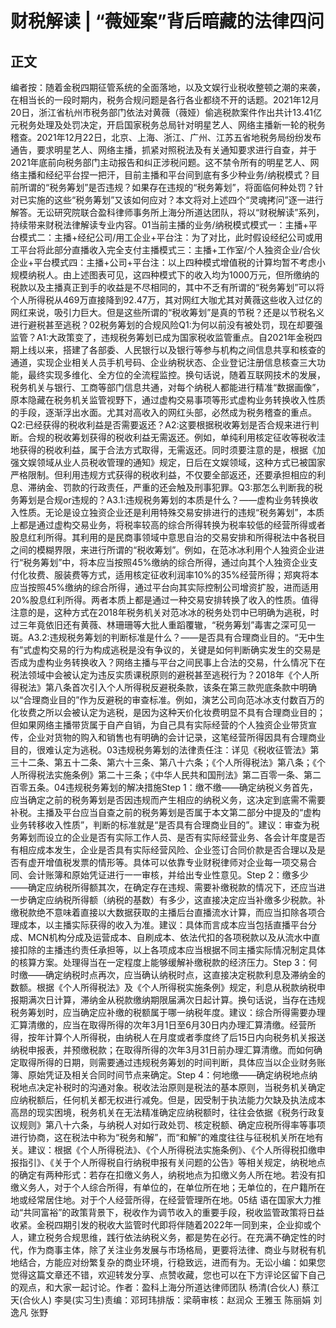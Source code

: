 # 财税解读 | “薇娅案”背后暗藏的法律四问
## 正文
编者按：随着金税四期征管系统的全面落地，以及文娱行业税收整顿之潮的来袭，在相当长的一段时期内，税务合规问题是各行各业都绕不开的话题。2021年12月20日，浙江省杭州市税务部门依法对黄薇（薇娅）偷逃税款案件作出共计13.41亿元税务处理及处罚决定，开启国家税务总局针对明星艺人、网络主播新一轮的税务稽查。2021年12月22日，北京、上海、浙江、广州、江苏五省地税务局纷纷发布通告，要求明星艺人、网络主播，抓紧对照税法及有关通知要求进行自查，并于2021年底前向税务部门主动报告和纠正涉税问题。这不禁令所有的明星艺人、网络主播和经纪平台捏一把汗，目前主播和平台间到底有多少种业务/纳税模式？目前所谓的“税务筹划”是否违规？如果存在违规的“税务筹划”，将面临何种处罚？针对已实施的这些“税务筹划”又该如何应对？本文将对上述四个“灵魂拷问”逐一进行解答。无讼研究院联合盈科律师事务所上海分所道达团队，将以“财税解读”系列，持续带来财税法律解读专业内容。01当前主播的业务/纳税模式模式一：主播+平台模式二：主播+经纪公司/用工企业+平台注：为了对比，此时假设经纪公司或用工平台将此部分直播收入完全支付主播模式三：主播+工作室/个人独资企业/合伙企业+平台模式四：主播+公司+平台注：以上四种模式增值税的计算均暂不考虑小规模纳税人。由上述图表可见，这四种模式下的收入均为1000万元，但所缴纳的税款以及主播真正到手的收益是不尽相同的，其中不乏有所谓的“税务筹划”可以将个人所得税从469万直接降到92.47万，其对网红大咖尤其对黄薇这些收入过亿的网红来说，吸引力巨大。但是这些所谓的“税收筹划”是真的节税？还是以节税名义进行避税甚至逃税？02税务筹划的合规风险Q1:为何以前没有被处罚，现在却要强监管？A1:大政策变了，违规税务筹划已成为国家税收监管重点。自2021年金税四期上线以来，搭建了各部委、人民银行以及银行等参与机构之间信息共享和核查的通道，实现企业相关人员手机号码、企业纳税状态、企业登记注册信息核查三大功能，最终实现多维化、全方位的全流程监控。换句话说，随着互联网技术的发展，税务机关与银行、工商等部门信息共通，对每个纳税人都能进行精准“数据画像”，原本隐藏在税务机关监管视野下，通过虚构交易事项等形式虚构业务转换收入性质的手段，逐渐浮出水面。尤其对高收入的网红头部，必然成为税务稽查的重点。Q2:已经获得的税收利益是否需要返还？A2:这要根据税收筹划是否合规来进行判断。合规的税收筹划获得的税收利益无需返还。例如，单纯利用核定征收等税收洼地获得的税收利益，属于合法方式取得，无需返还。同时须要注意的是，根据《加强文娱领域从业人员税收管理的通知》规定，日后在文娱领域，这种方式已被国家严格限制。但利用违规方式获得的税收利益，不仅要全部返还，还要承担相应的利息、滞纳金、罚款的行政责任，严重的还会触及刑事犯罪。Q3:那怎么判断我的税务筹划是合规or违规的？A3.1:违规税务筹划的本质是什么？——虚构业务转换收入性质。无论是设立独资企业还是利用特殊交易安排进行的违规“税务筹划”，本质上都是通过虚构交易业务，将税率较高的综合所得转换为税率较低的经营所得或者股息红利所得。其利用的是民商事领域中意思自治的交易安排和所得税法中各税目之间的模糊界限，来进行所谓的“税收筹划”。例如，在范冰冰利用个人独资企业进行“税务筹划”中，将本应当按照45%缴纳的综合所得，通过向其个人独资企业支付化妆费、服装费等方式，适用核定征收利润率10%的35%经营所得；郑爽将本应当按照45%缴纳的综合所得，通过平台向其实际控制公司增资扩股，进而适用20%股息红利所得。两者本质上都是通过一种交易安排转换了收入的性质。值得注意的是，这种方式在2018年税务机关对范冰冰的税务处罚中已明确为逃税，时过三年竟依旧还有黄薇、林珊珊等大批人重蹈覆辙，“税务筹划”毒害之深可见一斑。A3.2:违规税务筹划的判断标准是什么？——是否具有合理商业目的。“无中生有”式虚构交易的行为构成逃税是没有争议的，关键是如何判断确实发生的交易是否成为虚构业务转换收入？网络主播与平台之间民事上合法的交易，什么情况下在税法领域中会被认定为违反实质课税原则的避税甚至逃税行为？2018年《个人所得税法》第八条首次引入个人所得税反避税条款，该条在第三款兜底条款中明确以“合理商业目的”作为反避税的审查标准。例如，演艺公司向范冰冰支付数百万的化妆费之所以会被认定为逃税，是因为这种天价化妆费明显不具有合理商业目的；但如果网络主播带货属于自产自销，为自己具有实际经营的个人独资企业带货宣传，企业对货物的购入和销售也有明确的会计记录，这笔经营所得因具有合理商业目的，很难认定为逃税。03违规税务筹划的法律责任注：详见《税收征管法》第三十二条、第五十二条、第六十三条、第八十六条；《个人所得税法》第八条；《个人所得税法实施条例》第二十三条；《中华人民共和国刑法》第二百零一条、第二百零五条。04违规税务筹划的解决措施Step 1：缴不缴——确定纳税义务首先，应当确定之前的税务筹划是否因违规而产生相应的纳税义务，这决定到底需不需要补税。主播及平台应当自查之前的税务筹划是否属于本文第二部分中提及的“虚构业务转移收入性质”，判断的标准就是“是否具有合理商业目的”。建议：审查为税务筹划而设立的企业是否有实际工作人员、是否有实际经营业务、各会计年度是否有相应成本发生，企业是否具有实际经营风险、企业签订合同价款是否合理以及是否有虚开增值税发票的情形等。具体可以依靠专业财税律师对企业每一项交易合同、会计账簿和原始凭证进行一一审核，并给出专业性意见。Step 2：缴多少——确定应纳税所得额其次，在确定存在违规、需要补缴税款的情况下，还应当进一步确定应纳税所得额（纳税的基数）有多少，这直接决定应当补缴多少税款。补缴税款绝不意味着直接以大数据获取的主播后台直播流水计算，而应当扣除各项合理成本，以主播实际获得的收入为准。建议：具体而言成本应当包括直播平台分成、MCN机构分成及运营成本、自刷成本、依法代扣的各项税款以及从流水中直接扣除的主播违约责任承担等，以上各项成本应当根据不同主播实际情况制定具体的核算方案。处理得当在一定程度上能够缓解补缴税款的经济压力。Step 3：何时缴——确定纳税时点再次，应当确认纳税时点，这直接决定税款利息及滞纳金的数额。根据《个人所得税法》及《个人所得税实施条例》规定，利息从税款纳税申报期满次日计算，滞纳金从税款缴纳期限届满次日起计算。换句话说，当存在违规税务筹划时，应当确定应补缴的税额属于哪一纳税年度。建议：综合所得需要办理汇算清缴的，应当在取得所得的次年3月1日至6月30日内办理汇算清缴。经营所得，按年计算个人所得税，由纳税人在月度或者季度终了后15日内向税务机关报送纳税申报表，并预缴税款；在取得所得的次年3月31日前办理汇算清缴。而如何确定取得所得的日期，则需要通过违规税务筹划的时间判断，具体应当以企业财务账簿、原始凭证及相关合同时间节点来确定。Step 4：何地缴——确定纳税地点纳税地点决定补税时的沟通对象。税收法治原则是税法的基本原则，当税务机关确定应纳税额后，任何机关都无权进行减免。但是，因受制于执法能力欠缺及执法成本高昂的现实困境，税务机关在无法精准确定应纳税额时，往往会依据《税务行政复议规则》第八十六条，与纳税人对如行政处罚、核定税额、确定应税所得率等事项进行协商，这在税法中称为“税务和解”，而“和解”的难度往往与征税机关所在地有关。建议：根据《个人所得税法》、《个人所得税法实施条例》、《个人所得税扣缴申报指引》、《关于个人所得税自行纳税申报有关问题的公告》等相关规定，纳税地点的确定有两种形式：若存在扣缴义务人，纳税地点为扣缴义务人所在地。若没有扣缴义务人，对于个人综合所得，有单位的，在单位所在地；无单位的，在户籍所在地或经常居住地。对于个人经营所得，在经营管理所在地。05结 语在国家大力推动“共同富裕”的政策背景下，税收作为调节收入的重要手段，税收监管政策将日益收紧。金税四期引发的税收大监管时代即将伴随着2022年一同到来，企业抑或个人，建立税务合规思维，践行依法纳税义务，都是势在必行。在充满不确定性的时代，作为商事主体，除了关注业务发展与市场格局，更要将法律、商业与财税有机地结合，方能应对纷繁复杂的商业环境，行稳致远，进而有为。无讼小编：如果您觉得这篇文章还不错，欢迎转发分享、点赞收藏，您也可以在下方评论区留下自己的观点，和大家一起讨论。作者：盈科上海分所道达律师团队 杨清(合伙人) 蔡江天(合伙人) 李昊(实习生)责编：邓珂玮排版：梁萌审核：赵润众 王雅玉 陈丽娟 刘逸凡 张野